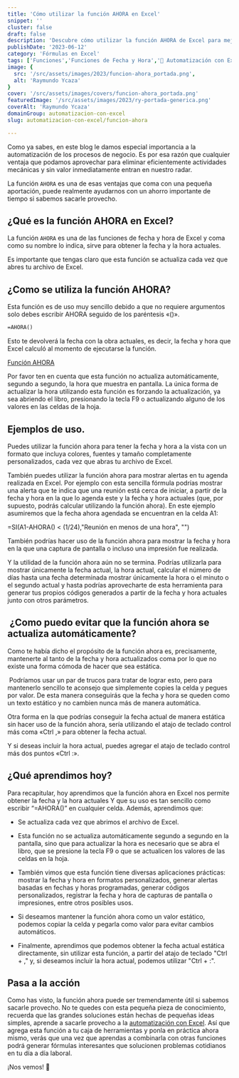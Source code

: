```yaml
---
title: 'Cómo utilizar la función AHORA en Excel'
snippet: ''
cluster: false
draft: false 
description: 'Descubre cómo utilizar la función AHORA de Excel para mejorar la eficiencia y la productividad de tu negocio.'
publishDate: '2023-06-12'
category: 'Fórmulas en Excel'
tags: ['Funciones','Funciones de Fecha y Hora','🤖 Automatización con Excel']
image: {
  src: '/src/assets/images/2023/funcion-ahora_portada.png',
  alt: 'Raymundo Ycaza'
}
cover: '/src/assets/images/covers/funcion-ahora_portada.png'
featuredImage: '/src/assets/images/2023/ry-portada-generica.png'
coverAlt: 'Raymundo Ycaza'
domainGroup: automatizacion-con-excel
slug: automatizacion-con-excel/funcion-ahora

---
```



Como ya sabes, en este blog le damos especial importancia a la automatización de los procesos de negocio. Es por esa razón que cualquier ventaja que podamos aprovechar para eliminar eficientemente actividades mecánicas y sin valor inmediatamente entran en nuestro radar.

La función `AHORA` es una de esas ventajas que coma con una pequeña aportación, puede realmente ayudarnos con un ahorro importante de tiempo si sabemos sacarle provecho.

## ¿Qué es la función AHORA en Excel?

La función `AHORA` es una de las funciones de fecha y hora de Excel y coma como su nombre lo indica, sirve para obtener la fecha y la hora actuales.

Es importante que tengas claro que esta función se actualiza cada vez que abres tu archivo de Excel.

## ¿Como se utiliza la función AHORA?

Esta función es de uso muy sencillo debido a que no requiere argumentos solo debes escribir AHORA seguido de los paréntesis «()».

```vb
=AHORA()
```

Esto te devolverá la fecha con la obra actuales, es decir, la fecha y hora que Excel calculó al momento de ejecutarse la función.

[Función AHORA](/src/assets/images/2023/image.png)

Por favor ten en cuenta que esta función no actualiza automáticamente, segundo a segundo, la hora que muestra en pantalla. La única forma de actualizar la hora utilizando esta función es forzando la actualización, ya sea abriendo el libro, presionando la tecla F9 o actualizando alguno de los valores en las celdas de la hoja.

## Ejemplos de uso.

Puedes utilizar la función ahora para tener la fecha y hora a la vista con un formato que incluya colores, fuentes y tamaño completamente personalizados, cada vez que abras tu archivo de Excel.

También puedes utilizar la función ahora para mostrar alertas en tu agenda realizada en Excel. Por ejemplo con esta sencilla fórmula podrías mostrar una alerta que te indica que una reunión está cerca de iniciar, a partir de la fecha y hora en la que lo agenda este y la fecha y hora actuales (que, por supuesto, podrás calcular utilizando la función ahora). En este ejemplo asumiremos que la fecha ahora agendada se encuentran en la celda A1:

=SI(A1-AHORA() < (1/24),"Reunión en menos de una hora", "")

También podrías hacer uso de la función ahora para mostrar la fecha y hora en la que una captura de pantalla o incluso una impresión fue realizada.

Y la utilidad de la función ahora aún no se termina. Podrías utilizarla para mostrar únicamente la fecha actual, la hora actual, calcular el número de días hasta una fecha determinada mostrar únicamente la hora o el minuto o el segundo actual y hasta podrías aprovecharte de esta herramienta para generar tus propios códigos generados a partir de la fecha y hora actuales junto con otros parámetros.

##  ¿Como puedo evitar que la función ahora se actualiza automáticamente?

Como te había dicho el propósito de la función ahora es, precisamente, mantenerte al tanto de la fecha y hora actualizados coma por lo que no existe una forma cómoda de hacer que sea estática.

 Podríamos usar un par de trucos para tratar de lograr esto, pero para mantenerlo sencillo te aconsejo que simplemente copies la celda y pegues por valor. De esta manera conseguirás que la fecha y hora se queden como un texto estático y no cambien nunca más de manera automática.

Otra forma en la que podrías conseguir la fecha actual de manera estática sin hacer uso de la función ahora, sería utilizando el atajo de teclado control más coma «Ctrl ,» para obtener la fecha actual.

Y si deseas incluir la hora actual, puedes agregar el atajo de teclado control más dos puntos «Ctrl :».

## ¿Qué aprendimos hoy?

Para recapitular, hoy aprendimos que la función ahora en Excel nos permite obtener la fecha y la hora actuales Y que su uso es tan sencillo como escribir “=AHORA()” en cualquier celda. Además, aprendimos que:

- Se actualiza cada vez que abrimos el archivo de Excel.

- Esta función no se actualiza automáticamente segundo a segundo en la pantalla, sino que para actualizar la hora es necesario que se abra el libro, que se presione la tecla F9 o que se actualicen los valores de las celdas en la hoja.

- También vimos que esta función tiene diversas aplicaciones prácticas: mostrar la fecha y hora en formatos personalizados, generar alertas basadas en fechas y horas programadas, generar códigos personalizados, registrar la fecha y hora de capturas de pantalla o impresiones, entre otros posibles usos.

- Si deseamos mantener la función ahora como un valor estático, podemos copiar la celda y pegarla como valor para evitar cambios automáticos.

- Finalmente, aprendimos que podemos obtener la fecha actual estática directamente, sin utilizar esta función, a partir del atajo de teclado "Ctrl + ," y, si deseamos incluir la hora actual, podemos utilizar "Ctrl + :".

## Pasa a la acción

Como has visto, la función ahora puede ser tremendamente útil si sabemos sacarle provecho. No te quedes con esta pequeña pieza de conocimiento, recuerda que las grandes soluciones están hechas de pequeñas ideas simples, aprende a sacarle provecho a la [automatización con Excel](https://raymundoycaza.com/automatizacion-productividad-con-excel/9614/). Así que agrega esta función a tu caja de herramientas y ponla en práctica ahora mismo, verás que una vez que aprendas a combinarla con otras funciones podrá generar fórmulas interesantes que solucionen problemas cotidianos en tu día a día laboral.

¡Nos vemos! 🐌

